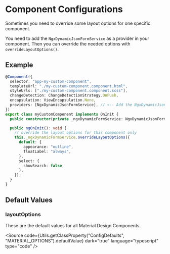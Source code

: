 
<Meta title="Examples and Guides/Component Configurations" />

# Component Configurations

Sometimes you need to override some layout options for one specific component.

You need to add the `NgxDynamicJsonFormService` as a provider in your component. Then you can override the needed options with `overrideLayoutOptions()`.

## Example

```typescript
@Component({
  selector: "app-my-custom-component",
  templateUrl: "./my-custom-component.component.html",
  styleUrls: ["./my-custom-component.component.scss"],
  changeDetection: ChangeDetectionStrategy.OnPush,
  encapsulation: ViewEncapsulation.None,
  providers: [NgxDynamicJsonFormService], // <-- Add the NgxDynamicJsonFormService here
})
export class myCustomComponent implements OnInit {
  public constructor(private _ngxDynamicFormService: NgxDynamicJsonFormService) {}

  public ngOnInit(): void {
    // override the layout options for this component only
    this._ngxDynamicFormService.overrideLayoutOptions({
      default: {
        appearance: "outline",
        floatLabel: "always",
      },
      select: {
        showSearch: false,
      },
    });
  }
}
```

## Default Values

### layoutOptions

These are the default values for all Material Design Components.

<Source
  code={Utils.getClassProperty("ConfigDefaults", "MATERIAL_OPTIONS").defaultValue}
  dark="true"
  language="typescript"
  type="code"
/>
